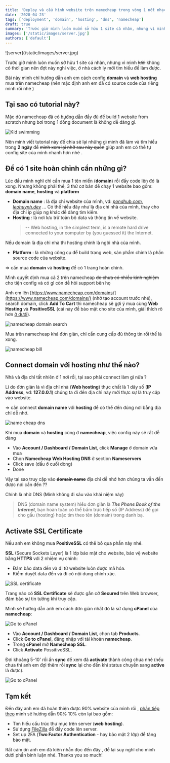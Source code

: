 ```yaml
---
title: 'Deploy và cấu hình website trên namecheap trong vòng 1 nốt nhạc [Part 1]'
date: '2020-04-23'
tags: ['deployment', 'domain', 'hosting', 'dns', 'namecheap']
draft: true
summary: 'Trước giờ mình luôn muốn sở hữu 1 site cá nhân, nhưng vì mình không có thời gian nên đợt này nghỉ việc, ở nhà cách ly mới tìm hiểu để làm được...'
images: ['/static/images/server.jpg']
authors: ['default']
---
```



<UnsplashPhotoInfo photoURL="https://unsplash.com/photos/iPrjQEDnNEY" author="Science in HD" />
![server](/static/images/server.jpg)

Trước giờ mình luôn muốn sở hữu 1 site cá nhân, nhưng vì mình ~~lười~~ không có thời gian nên đợt này nghỉ việc, ở nhà cách ly mới tìm hiểu để làm được.

Bài này mình chỉ hướng dẫn anh em cách config **domain** và **web hosting** mua trên namecheap (nên mặc định anh em đã có source code của riêng mình rồi nhé <Twemoji emoji="smiling-face-with-sunglasses" />)

## Tại sao có tutorial này?

Mặc dù namecheap đã có [hướng dẫn](https://www.namecheap.com/resource-center/tutorials/building-your-first-website/) đầy đủ để build 1 website from scratch nhưng bơi <Twemoji emoji="man-swimming" /> trong 1 đống document là không dễ dàng gì.

![Kid swimming](/static/images/swim.gif)

Nên mình viết tutorial này để chia sẻ lại những gì mình đã làm và tìm hiểu trong **2 ngày** để ~~mình xem lại nhỡ sau này quên~~ giúp anh em có thể tự config site của mình nhanh hơn nhé <Twemoji emoji="beaming-face-with-smiling-eyes" />.

## Để có 1 site hoàn chỉnh cần những gì?

Lúc đầu mình nghĩ chỉ cần mua 1 tên miền (**domain**) rồi đẩy code lên đó là xong. Nhưng không phải thế, 3 thứ cơ bản để chạy 1 website bao gồm: **domain name**, **hosting** và **platform**

- **Domain name** <Twemoji emoji="magnifying-glass-tilted-right" />: là địa chỉ website của mình, vd: _[pondhub.com](http://www.thepondhub.com/)_, _[leohuynh.dev](https://leohuynh.dev)_ ... Có thể hiểu đây như là địa chỉ nhà của mình, thay cho địa chỉ ip giúp ng khác dễ dàng tìm kiếm.
- **Hosting** <Twemoji emoji="house" />: là nơi lưu trữ toàn bộ data và thông tin về website.
  > -- Web hosting, in the simplest term, is a remote hard drive connected to your computer by (you guessed it) the Internet.

Nếu domain là địa chỉ nhà thì hosting chính là ngôi nhà của mình.

- **Platform** <Twemoji emoji="laptop" />: là những công cụ để build trang web, sản phẩm chính là phần source code của website.

=> cần mua **domain** và **hosting** để có 1 trang hoàn chỉnh.

Mình quyết định mua cả 2 trên namecheap ~~do chưa có nhiều kinh nghiệm~~ cho tiện config và có gì còn dễ hỏi support bên họ <Twemoji emoji="beaming-face-with-smiling-eyes" />

Anh em lên [https://www.namecheap.com/domains/](https://www.namecheap.com/domains/) (nhớ tạo account trước nhé), search domain, click **Add To Cart** thì namecheap sẽ gợi ý mua cùng **Web Hosting** và **PositiveSSL** (cái này để bảo mật cho site của mình, giải thích rõ hơn [ở dưới](#activate-ssl-certificate)).

![namecheap domain search](/static/images/namecheap1.png)

Mua trên namecheap khá đơn giản, chỉ cần cung cấp đủ thông tin rồi <Twemoji emoji="money-with-wings" /><Twemoji emoji="money-with-wings" /><Twemoji emoji="money-with-wings" /> thế là xong.

![namecheap bill](/static/images/bill.png)

## Connect domain với hosting như thế nào?

Nhà và địa chỉ tất nhiên ở 1 nơi rồi, tại sao phải connect làm gì nữa <Twemoji emoji="eyes" />?

Lí do đơn giản là vì địa chỉ nhà (**Web hosting**) thực chất là 1 dãy số (**IP Address**, vd: **127.0.0.1**) chúng ta đi đến địa chỉ này mới thực sự là truy cập vào website.

=> cần connect **domain name** với **hosting** để có thể đến đúng nơi bằng địa chỉ dễ nhớ.

![name cheap dns](/static/images/dns.jpg)

Khi mua **domain** và **hosting** cùng ở **namecheap**, việc config này sẽ rất dễ dàng

- Vào **Account / Dashboard / Domain List**, click **Manage** ở domain vừa mua
- Chọn **Namecheap Web Hosting DNS** ở section **Nameservers**
- Click save (dấu <Twemoji emoji="check-mark-button" /> ở cuối dòng)
- Done

Vậy tại sao truy cập vào ~~**domain name**~~ địa chỉ dễ nhớ hơn chúng ta vẫn đến được nơi cần đến <Twemoji emoji="eyes" />??

Chính là nhờ DNS (Mình không đi sâu vào khái niệm này)

> DNS (domain name system) hiểu đơn giản là **_The Phone Book of the Internet_**, bạn hoàn toàn có thể bấm trực tiếp số (IP Address) để gọi cho gấu (hosting) hoặc tìm theo tên (domain) trong danh bạ.

## Activate SSL Certificate

Nếu anh em không mua **PositiveSSL** có thể bỏ qua phần này nhé.

**SSL** (Secure Sockets Layer) là 1 lớp bảo mật cho website, bảo vệ website bằng **HTTPS** với 2 nhiệm vụ chính:

- Đảm bảo data đến và đi từ website luôn được mã hóa.
- Kiểm duyệt data đến và đi có nội dung chính xác.

![SSL certificate](/static/images/https.png)

Trang nào có **SSL Certificate** sẽ được gắn cờ **Secured** trên Web browser, đảm bảo sự tin tưởng khi truy cập.

Mình sẽ hướng dẫn anh em cách đơn giản nhất đó là sử dụng **cPanel** của **namecheap**:

![Go to cPanel](/static/images/cpanel.png)

- Vào **Account / Dashboard / Domain List**, chọn tab **Products**.
- Click **Go to cPanel**, đăng nhập với tài khoản **namecheap**.
- Trong **cPanel** mở **Namecheap SSL**.
- Click **Activate** PossitiveSSL.

Đợi khoảng 5-10' rồi ấn **sync** để xem đã **activate** thành công chưa nhé (nếu chưa thì anh em đợi thêm rồi **sync** lại cho đến khi status chuyển sang **active** là được).

![Go to cPanel](/static/images/cpanel3.png)

## Tạm kết

Đến đây anh em đã hoàn thiện được 90% website của mình rồi <Twemoji emoji="astonished-face" />, [phần tiếp theo](/blog/deploy-and-config-website-on-namecheap-part-2) mình sẽ hướng dẫn ~~90%~~ 10% còn lại <Twemoji emoji="smiling-face-with-tear" /> bao gồm:

- Tìm hiểu cấu trúc thư mục trên server (**web hosting**).
- Sử dụng [FileZilla](https://filezilla-project.org/) để đẩy code lên server.
- Set up 2FA (**Two Factor Authentication** - hay bảo mật 2 lớp) để tăng bảo mật.

Rất cảm ơn anh em đã kiên nhẫn đọc đến đây <Twemoji emoji="folded-hands" />, để lại suy nghĩ cho mình dưới phần bình luận nhé. Thanks you so much!
